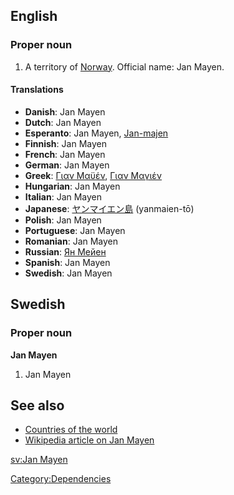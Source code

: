 ==English==
===Proper noun===

#A territory of [[Norway]].  Official name: Jan Mayen.

====Translations====
*'''Danish''': Jan Mayen
*'''Dutch''': Jan Mayen
*'''Esperanto''': Jan Mayen, [[Jan-majen]]
*'''Finnish''': Jan Mayen
*'''French''': Jan Mayen
*'''German''': Jan Mayen
*'''Greek''': [[Γιαν Μαϋέν]], [[Γιαν Μαγιέν]]
*'''Hungarian''': Jan Mayen
*'''Italian''': Jan Mayen
*'''Japanese''': [[ヤンマイエン島]] (yanmaien-tō)
*'''Polish''': Jan Mayen
*'''Portuguese''': Jan Mayen
*'''Romanian''': Jan Mayen
*'''Russian''': [[Ян Мейен]]
*'''Spanish''': Jan Mayen
*'''Swedish''': Jan Mayen

==Swedish==
===Proper noun===
'''Jan Mayen'''
#Jan Mayen

==See also==
*[[Countries of the world]]
*[[w:Jan_Mayen|Wikipedia article on Jan Mayen]]
[[Category:Dependencies]]

[[sv:Jan Mayen]]